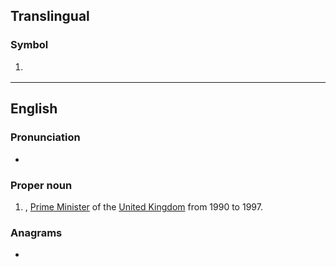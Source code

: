 {{also|jm|.jm}}
==Translingual==

===Symbol===
{{mul-symbol}}

# {{ISO 3166|1|2|Jamaica}}
#: {{syn|mul|JAM|qq1={{w|ISO 3166-1 alpha-3|alpha-3}}}}

----

==English==

===Pronunciation===
* {{audio|en|En-au-JM.ogg|Audio (AU)}}

===Proper noun===
{{en-proper noun}}

# {{lb|en|UK politics|slang}} {{initialism of|en|w:John Major|John Major|nodot=1}}, [[Prime Minister]] of the [[United Kingdom]] from 1990 to 1997.

===Anagrams===
* {{anagrams|en|a=jm|MJ}}

{{topics|en|Individuals}}